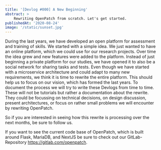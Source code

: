 ```yaml
---
title: '[Devlog #000] A New Beginning'
abstract: >
    Rewriting OpenPatch from scratch. Let's get started.
publishedAt: '2020-08-24'
image: '/static/sunset.jpg'
---
```


During the last years, we have developed an open platform for assessment and
training of skills. We started with a simple idea. We just wanted to have an
online platform, which we could use for our research projects. Over time the
idea grew and new features were added to the platform. Instead of just
beginning a private platform for our studies, we have opened it to also be a
social network for sharing tasks and tests. Even though we have started with
a microservice architecture and could adapt to many new requirements, we
think it is time to rewrite the entire platform. This should help us to focus
on our vision, which has formed the last years. To document the process we
will try to write these Devlogs from time to time. These will not be
tutorials but rather a documentation about the rewrite. They could be
focussing on technical decisions, on design discussion, present
architectures, or focus on rather small problems we will encounter by
rewriting OpenPatch.

So if you are interested in seeing how this rewrite is processing over the
next months, be sure to follow us.

If you want to see the current code base of OpenPatch, which is built around
Flask, MariaDB, and NextJS be sure to check out our GitLab-Repository
https://gitlab.com/openpatch.